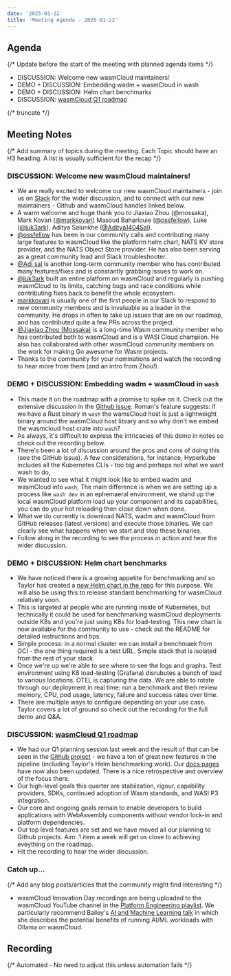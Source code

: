 ```yaml
---
date: '2025-01-22'
title: 'Meeting Agenda - 2025-01-22'
---
```


## Agenda

{/* Update before the start of the meeting with planned agenda items */}

- DISCUSSION: Welcome new wasmCloud maintainers!
- DEMO + DISCUSSION: Embedding wadm + wasmCloud in wash
- DEMO + DISCUSSION: Helm chart benchmarks
- DISCUSSION: [wasmCloud Q1 roadmap](https://wasmcloud.com/docs/roadmap/)

{/* truncate */}

## Meeting Notes

{/* Add summary of topics during the meeting. Each Topic should have an H3 heading. A list is usually sufficient for the recap */}

### DISCUSSION: Welcome new wasmCloud maintainers!

- We are really excited to welcome our new wasmCloud maintainers - join us on [Slack](https://wasmcloud.slack.com/) for the wider discussion, and to connect with our new maintainers - Github and wasmCloud handles linked below.
- A warm welcome and huge thank you to Jiaxiao Zhou (@mossaka), Mark Kovari ([@markkovari](https://github.com/markkovari)) Masoud Baharlouie ([@ossfellow](https://github.com/ossfellow)), Luke ([@luk3ark](https://github.com/Luk3Ark)), Aditya Salunkhe ([@Aditya1404Sal](https://github.com/Aditya1404Sal)).
- [@ossfellow](https://wasmcloud.slack.com/team/U06TCU8KAQM) has been in our community calls and contributing many large features to wasmCloud like the platform helm chart, NATS KV store provider, and the NATS Object Store provider. He has also been serving as a great community lead and Slack troubleshooter.
- [@Adi sal](https://wasmcloud.slack.com/team/U073KFNE1HN) is another long-term community member who has contributed many features/fixes and is constantly grabbing issues to work on.
- [@luk3ark](https://wasmcloud.slack.com/team/U064UL811SM) built an entire platform on wasmCloud and regularly is pushing wasmCloud to its limits, catching bugs and race conditions while contributing fixes back to benefit the whole ecosystem.
- [markkovari](https://wasmcloud.slack.com/team/U05422BHMGD) is usually one of the first people in our Slack to respond to new community members and is invaluable as a leader in the community. He drops in often to take up issues that are on our roadmap, and has contributed quite a few PRs across the project.
- [@Jiaxiao Zhou (Mossaka)](https://wasmcloud.slack.com/team/U048DP9GVPX) is a long-time Wasm community member who has contributed both to wasmCloud and is a WASI Cloud champion. He also has collaborated with other wasmCloud community members on the work for making Go awesome for Wasm projects.
- Thanks to the community for your nominations and watch the recording to hear more from them (and an intro from Zhou!).

### DEMO + DISCUSSION: Embedding wadm + wasmCloud in `wash`

- This made it on the roadmap with a promise to spike on it. Check out the extensive discussion in the [Github issue](https://github.com/wasmCloud/wasmCloud/issues/1061). Roman's feature suggests: if we have a Rust binary in `wash` the wamsCloud host is just a lightweight binary around the wasmCloud host library and so why don't we embed the wasmcloud host crate into `wash`?
- As always, it's difficult to express the intricacies of this demo in notes so check out the recording below.
- There's been a lot of discussion around the pros and cons of doing this (see the GitHub issue). A few considerations, for instance, Hyperkube includes all the Kubernetes CLIs - too big and perhaps not what we want wash to do,
- We wanted to see what it might look like to embed wadm and wasmCloud into `wash`, The main difference is when we are setting up a process like `wash dev` in an ephemaeral environment, we stand up the local wasmCloud platform load up your component and its capabilities, you can do your hot reloading then close down when done.
- What we do currently is download NATS, wadm and wasmCloud from GitHub releases (latest versions) and execute those binaries. We can clearly see what happens when we start and stop these binaries.
- Follow along in the recording to see the process in action and hear the wider discussion.

### DEMO + DISCUSSION: Helm chart benchmarks

- We have noticed there is a growing appetite for benchmarking and so Taylor has created a [new Helm chart in the repo](https://github.com/wasmCloud/wasmCloud/blob/main/charts/benchmark/README.md?plain=1) for this purpose. We will also be using this to release standard benchmarking for wasmCloud relatively soon.
- This is targeted at people who are running inside of Kubernetes, but technically it could be used for benchmarking wasmCloud deployments outside K8s and you're just using K8s for load-testing. This new chart is now available for the community to use - check out the README for detailed instructions and tips.
- Simple process: in a normal cluster we can install a benchmaek from OCI - the one thing required is a test URL. Simple stack that is isolated from the rest of your stack.
- Once we're up we're able to see where to see the logs and graphs. Test environment using K6 load-testing (Grafana) disrubutes a bunch of load to various locations. OTEL is capturing the data. We are able to rotate through our deployment in real time: run a benchmark and then review memory, CPU, pod usage, latency, failure and success rates over time.
- There are multiple ways to configure depending on your use case. Taylor covers a lot of ground so check out the recording for the full demo and Q&A.

### DISCUSSION: [wasmCloud Q1 roadmap](https://wasmcloud.com/docs/roadmap/)

- We had our Q1 planning session last week and the result of that can be seen in the [Github project](https://github.com/orgs/wasmCloud/projects/7/views/13) - we have a ton of great new features in the pipeline (including Taylor's Helm benchmarking work). Our [docs pages](https://wasmcloud.com/docs/roadmap/) have now also been updated. There is a nice retrospective and overview of the focus there. 
- Our high-level goals this quarter are stabiization, rigour, capability providers, SDKs, continued adoption of Wasm standards, and WASI P3 integration.
- Our core and ongoing goals remain to enable developers to build applications with WebAssembly components without vendor lock-in and platform dependencies.
- Our top level features are set and we have moved all our planning to Github projects. Aim: 1 item a week will get us close to achieving eveything on the roadmap.
- Hit the recording to hear the wider discussion.

### Catch up…

{/* Add any blog posts/articles that the community might find interesting */}

- wasmCloud Innovation Day recordings are being uploaded to the wasmCloud YouTube channel in the [Platform Engineering playlist](https://www.youtube.com/playlist?list=PL25tdRgIAXStcnLCeE_GUTjbTNxFaDnBJ). We particularly recommend Bailey's [AI and Machine Learning talk](https://www.youtube.com/watch?v=zvIXqcjMkcU&list=PL25tdRgIAXStcnLCeE_GUTjbTNxFaDnBJ&index=8) in which she describes the potential benefits of running AI/ML workloads with Ollama on wasmCloud.

## Recording

{/* Automated - No need to adjust this unless automation fails */}

<YouTube url="https://www.youtube.com/watch?v=nRoFMDo7ggU" />
